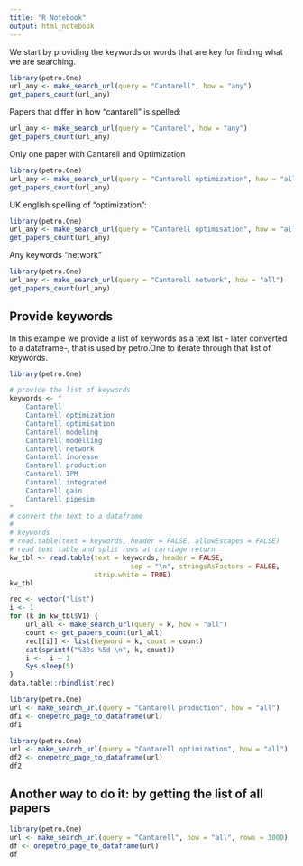 ```yaml
---
title: "R Notebook"
output: html_notebook
---
```


We start by providing the keywords or words that are key for finding what we are searching.

```r
library(petro.One)
url_any <- make_search_url(query = "Cantarell", how = "any")
get_papers_count(url_any)
```

Papers that differ in how "cantarell" is spelled:

```r
url_any <- make_search_url(query = "Cantarel", how = "any")
get_papers_count(url_any)
```

Only one paper with Cantarell and Optimization

```r
library(petro.One)
url_any <- make_search_url(query = "Cantarell optimization", how = "all")
get_papers_count(url_any)
```

UK english spelling of "optimization":

```r
library(petro.One)
url_any <- make_search_url(query = "Cantarell optimisation", how = "all")
get_papers_count(url_any)
```

Any keywords "network"

```r
library(petro.One)
url_any <- make_search_url(query = "Cantarell network", how = "all")
get_papers_count(url_any)
```

## Provide keywords
In this example we provide a list of keywords as a text list - later converted to a dataframe-, that is used by petro.One to iterate through that list of keywords.


```r
library(petro.One)

# provide the list of keywords
keywords <- "    
    Cantarell
    Cantarell optimization
    Cantarell optimisation
    Cantarell modeling
    Cantarell modelling
    Cantarell network
    Cantarell increase
    Cantarell production
    Cantarell IPM
    Cantarell integrated
    Cantarell gain
    Cantarell pipesim
"
# convert the text to a dataframe
#
# keywords
# read.table(text = keywords, header = FALSE, allowEscapes = FALSE)
# read text table and split rows at carriage return
kw_tbl <- read.table(text = keywords, header = FALSE, 
                              sep = "\n", stringsAsFactors = FALSE, 
                     strip.white = TRUE)
kw_tbl
```


```r
rec <- vector("list")
i <- 1
for (k in kw_tbl$V1) {
    url_all <- make_search_url(query = k, how = "all")
    count <- get_papers_count(url_all)
    rec[[i]] <- list(keyword = k, count = count)
    cat(sprintf("%30s %5d \n", k, count))
    i <-  i + 1
    Sys.sleep(5)
}
data.table::rbindlist(rec)
```





```r
library(petro.One)
url <- make_search_url(query = "Cantarell production", how = "all")
df1 <- onepetro_page_to_dataframe(url)
df1
```

```r
library(petro.One)
url <- make_search_url(query = "Cantarell optimization", how = "all")
df2 <- onepetro_page_to_dataframe(url)
df2
```

## Another way to do it: by getting the list of all papers

```r
library(petro.One)
url <- make_search_url(query = "Cantarell", how = "all", rows = 1000)
df <- onepetro_page_to_dataframe(url)
df
```
